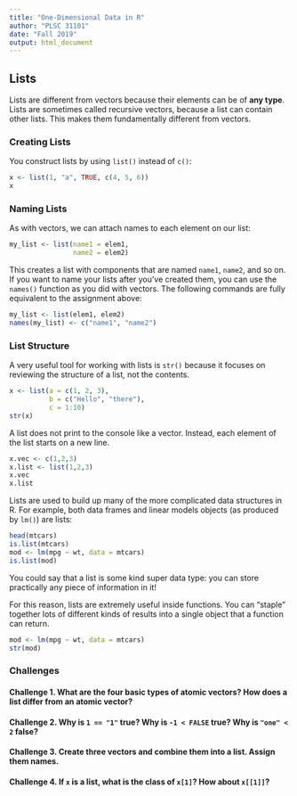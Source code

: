 ```yaml
---
title: "One-Dimensional Data in R"
author: "PLSC 31101"
date: "Fall 2019"
output: html_document
---
```


## Lists

Lists are different from vectors because their elements can be of __any type__. Lists are sometimes called recursive vectors, because a list can contain other lists. This makes them fundamentally different from vectors. 

### Creating Lists

You construct lists by using `list()` instead of `c()`: 

```r
x <- list(1, "a", TRUE, c(4, 5, 6))
x
```

### Naming Lists

As with vectors, we can attach names to each element on our list:

```r
my_list <- list(name1 = elem1, 
                name2 = elem2)
```

This creates a list with components that are named `name1`, `name2`, and so on. If you want to name your lists after you've created them, you can use the `names()` function as you did with vectors. The following commands are fully equivalent to the assignment above:

```r
my_list <- list(elem1, elem2)
names(my_list) <- c("name1", "name2")
```

### List Structure

A very useful tool for working with lists is `str()` because it focuses on reviewing the structure of a list, not the contents.

```r
x <- list(a = c(1, 2, 3),
          b = c("Hello", "there"),
          c = 1:10)
str(x)
```

A list does not print to the console like a vector. Instead, each element of the list starts on a new line.

```r
x.vec <- c(1,2,3)
x.list <- list(1,2,3)
x.vec
x.list
```

Lists are used to build up many of the more complicated data structures in R. For example, both data frames and linear models objects (as produced by `lm()`) are lists:

```r
head(mtcars)
is.list(mtcars)
mod <- lm(mpg ~ wt, data = mtcars)
is.list(mod)
```

You could say that a list is some kind super data type: you can store practically any piece of information in it!

For this reason, lists are extremely useful inside functions. You can "staple" together lots of different kinds of results into a single object that a function can return.

```r
mod <- lm(mpg ~ wt, data = mtcars)
str(mod)
```

### Challenges

#### Challenge 1. What are the four basic types of atomic vectors? How does a list differ from an atomic vector? {-}

#### Challenge 2. Why is `1 == "1"` true? Why is `-1 < FALSE` true? Why is `"one" < 2` false? {-}

#### Challenge 3. Create three vectors and combine them into a list. Assign them names. {-}

#### Challenge 4.  If `x` is a list, what is the class of `x[1]`?  How about `x[[1]]`? {-}